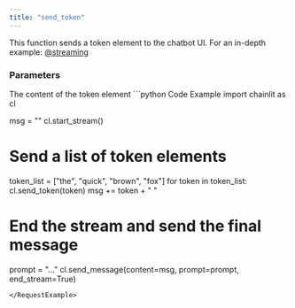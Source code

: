 ```yaml
---
title: "send_token"
---
```


This function sends a token element to the chatbot UI. For an in-depth example: [@streaming](/concepts/streaming)

### Parameters

<ParamField path="token" type="str">
  The content of the token element
</ParamField>


<RequestExample>
```python Code Example
import chainlit as cl

msg = ""
cl.start_stream()

# Send a list of token elements
token_list = ["the", "quick", "brown", "fox"]
for token in token_list:
    cl.send_token(token)
    msg += token + " "

# End the stream and send the final message
prompt = "..."
cl.send_message(content=msg, prompt=prompt, end_stream=True)

```
</RequestExample>